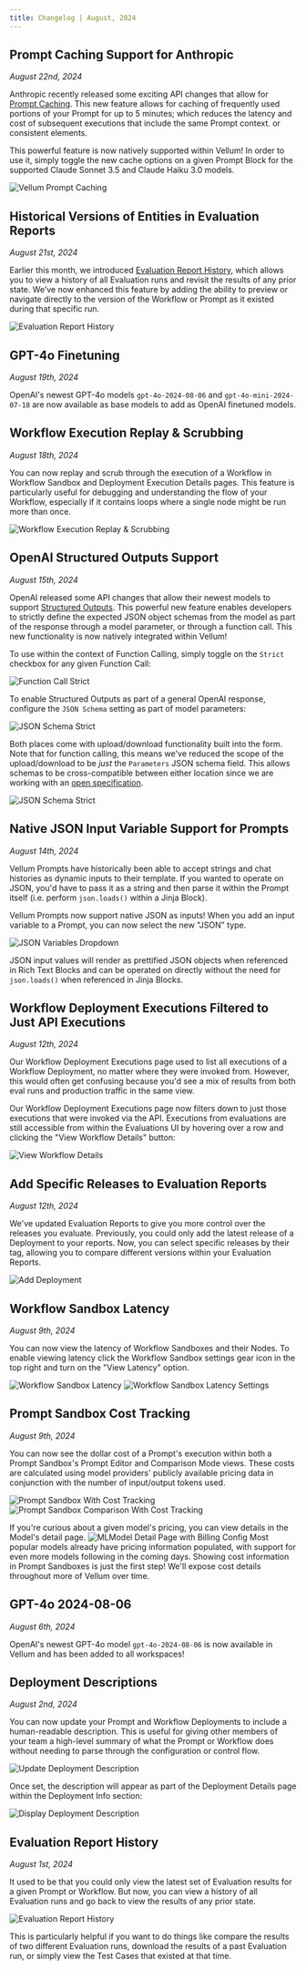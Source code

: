 ```yaml
---
title: Changelog | August, 2024
---
```

## Prompt Caching Support for Anthropic

_August 22nd, 2024_

Anthropic recently released some exciting API changes that allow for [Prompt Caching](https://docs.anthropic.com/en/docs/build-with-claude/prompt-caching#how-prompt-caching-works).
This new feature allows for caching of frequently used portions of your Prompt for up to 5 minutes; which reduces the latency and cost of subsequent executions that include the same Prompt context.
or consistent elements.

This powerful feature is now natively supported within Vellum! In order to use it, simply toggle the new cache options on a given Prompt Block for the supported
Claude Sonnet 3.5 and Claude Haiku 3.0 models.

![Vellum Prompt Caching](https://storage.googleapis.com/vellum-public/help-docs/changelogs/2024-08/prompt_sandbox_cache.png)



## Historical Versions of Entities in Evaluation Reports

_August 21st, 2024_

Earlier this month, we introduced [Evaluation Report History](https://docs.vellum.ai#evaluation-report-history), which allows you to view a history of all Evaluation runs and revisit the results of any prior state. We’ve now enhanced this feature by adding the ability to preview or navigate directly to the version of the Workflow or Prompt as it existed during that specific run.

![Evaluation Report History](https://storage.googleapis.com/vellum-public/help-docs/changelogs/2024-08/evaluation-report-history-entity-linking.png)

## GPT-4o Finetuning

_August 19th, 2024_

OpenAI's newest GPT-4o models `gpt-4o-2024-08-06` and `gpt-4o-mini-2024-07-18` are now available as base models to add as OpenAI finetuned models. 


## Workflow Execution Replay & Scrubbing

_August 18th, 2024_

You can now replay and scrub through the execution of a Workflow in Workflow Sandbox and Deployment Execution Details pages.
This feature is particularly useful for debugging and understanding the flow of your Workflow, especially if it
contains loops where a single node might be run more than once.

![Workflow Execution Replay & Scrubbing](https://storage.googleapis.com/vellum-public/help-docs/changelogs/2024-08/workflow-execution-replay-and-scrubbing.gif)


## OpenAI Structured Outputs Support

_August 15th, 2024_

OpenAI released some API changes that allow their newest models to support [Structured Outputs](https://openai.com/index/introducing-structured-outputs-in-the-api/). This powerful new feature
enables developers to strictly define the expected JSON object schemas from the model as part of the response through a model parameter, or through a function call. This new functionality is now natively integrated within Vellum!

To use within the context of Function Calling, simply toggle on the `Strict` checkbox for any given Function Call:

![Function Call Strict](https://storage.googleapis.com/vellum-public/help-docs/changelogs/2024-08/function-call-strict.png)

To enable Structured Outputs as part of a general OpenAI response, configure the `JSON Schema` setting as part of model parameters:

![JSON Schema Strict](https://storage.googleapis.com/vellum-public/help-docs/changelogs/2024-08/json-schema-strict.png)

Both places come with upload/download functionality built into the form. Note that for function calling, this means we've reduced the scope of the upload/download to be _just_ the `Parameters`
JSON schema field. This allows schemas to be cross-compatible between either location since we are working with an [open specification](https://json-schema.org/understanding-json-schema).

![JSON Schema Strict](https://storage.googleapis.com/vellum-public/help-docs/changelogs/2024-08/upload-download-schema.png)

## Native JSON Input Variable Support for Prompts

_August 14th, 2024_

Vellum Prompts have historically been able to accept strings and chat histories as dynamic inputs to their template.
If you wanted to operate on JSON, you'd have to pass it as a string and then parse it within the Prompt itself
(i.e. perform `json.loads()` within a Jinja Block).

Vellum Prompts now support native JSON as inputs! When you add an input variable to a Prompt, you can now select the new "JSON" type.

![JSON Variables Dropdown](https://storage.googleapis.com/vellum-public/help-docs/changelogs/2024-08/json-variable-dropdown.png)

JSON input values will render as prettified JSON objects when referenced in Rich Text Blocks and can be operated on directly
without the need for `json.loads()` when referenced in Jinja Blocks.


## Workflow Deployment Executions Filtered to Just API Executions

_August 12th, 2024_

Our Workflow Deployment Executions page used to list all executions of a Workflow Deployment, no matter where they were invoked from. However, this
would often get confusing because you'd see a mix of results from both eval runs and production traffic in the same view.

Our Workflow Deployment Executions page now filters down to just those executions that were invoked via the API. Executions from evaluations are still accessible from within the Evaluations UI by hovering over a row and clicking the "View Workflow Details" button:

![View Workflow Details](https://storage.googleapis.com/vellum-public/help-docs/changelogs/2024-08/view-workflow-details.png)

## Add Specific Releases to Evaluation Reports

_August 12th, 2024_

We've updated Evaluation Reports to give you more control over the releases you evaluate. Previously, you could only add the latest release of a Deployment to your reports. Now, you can select specific releases by their tag, allowing you to compare different versions within your Evaluation Reports.

![Add Deployment](https://storage.googleapis.com/vellum-public/help-docs/changelogs/2024-08/evaluation-report-add-by-release-tag.png)

## Workflow Sandbox Latency

_August 9th, 2024_

You can now view the latency of Workflow Sandboxes and their Nodes. To enable viewing latency click the Workflow Sandbox settings gear icon in the top right and turn on the "View Latency" option.

![Workflow Sandbox Latency](https://storage.cloud.google.com/vellum-public/help-docs/changelogs/2024-08/workflow-latency-1.png)
![Workflow Sandbox Latency Settings](https://storage.cloud.google.com/vellum-public/help-docs/changelogs/2024-08/workflow-latency-2.png)

## Prompt Sandbox Cost Tracking

_August 9th, 2024_

You can now see the dollar cost of a Prompt's execution within both a Prompt Sandbox's Prompt Editor and Comparison Mode views.
These costs are calculated using model providers' publicly available pricing data in conjunction with the number of input/output tokens used.

![Prompt Sandbox With Cost Tracking](https://storage.cloud.google.com/vellum-public/help-docs/changelogs/2024-08/prompt_sandbox_with_cost_tracking.png)
![Prompt Sandbox Comparison With Cost Tracking](https://storage.cloud.google.com/vellum-public/help-docs/changelogs/2024-08/prompt_sandbox_comparison_with_cost_tracking.png)

If you're curious about a given model's pricing, you can view details in the Model's detail page.
![MLModel Detail Page with Billing Config](https://storage.cloud.google.com/vellum-public/help-docs/changelogs/2024-08/mlmodel_detail_page_with_cost_config.png)
Most popular models already have pricing information populated, with support for even more models following in the coming days.
Showing cost information in Prompt Sandboxes is just the first step! We'll expose cost details throughout more of Vellum over time.

## GPT-4o 2024-08-06

_August 6th, 2024_

OpenAI's newest GPT-4o model `gpt-4o-2024-08-06` is now available in Vellum and has been added to all workspaces!

## Deployment Descriptions

_August 2nd, 2024_

You can now update your Prompt and Workflow Deployments to include a human-readable description. This is useful for giving other members of your team a high-level summary
of what the Prompt or Workflow does without needing to parse through the configuration or control flow.

![Update Deployment Description](https://storage.cloud.google.com/vellum-public/help-docs/changelogs/2024-08/update-deployment-description.png)

Once set, the description will appear as part of the Deployment Details page within the Deployment Info section:

![Display Deployment Description](https://storage.cloud.google.com/vellum-public/help-docs/changelogs/2024-08/display-deployment-description.png)

## Evaluation Report History

_August 1st, 2024_

It used to be that you could only view the latest set of Evaluation results for a given Prompt or Workflow. But now,
you can view a history of all Evaluation runs and go back to view the results of any prior state.

![Evaluation Report History](https://storage.cloud.google.com/vellum-public/help-docs/changelogs/2024-08/evaluation-report-history.png)

This is particularly helpful if you want to do things like compare the results of two different Evaluation runs,
download the results of a past Evaluation run, or simply view the Test Cases that existed at that time.
